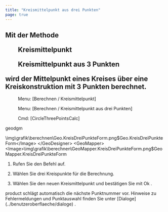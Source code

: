 ```yaml
---
title: "Kreismittelpunkt aus drei Punkten"
page: true
---
```

## Mit der Methode <GeoDesigner> <Menu>Kreismittelpunkt</Menu> </GeoDesigner><GeoMapper> <Menu>Kreismittelpunkt aus 3 Punkten</Menu> </GeoMapper> wird der Mittelpunkt eines Kreises &#252;ber eine Kreiskonstruktion mit 3 Punkten berechnet.
<GeoDesigner> <Menu> Menu: [Berechnen / Kreismittelpunkt] </Menu> </GeoDesigner><GeoMapper> <Menu> Menu: [Berechnen / Kreismittelpunkt aus drei Punkten] </Menu> </GeoMapper>
<GeoDesigner> <Menu> Cmd: [CircleThreePointsCalc] </Menu> 

 <Placeholder>geodgm</Placeholder> 

<Image>\img\grafik\berechnen\Geo.KreisDreiPunkteForm.png$Geo.KreisDreiPunkteForm</Image>
</GeoDesigner>
<GeoMapper>
<Image>\img\grafik\berechnen\GeoMapper.KreisDreiPunkteForm.png$GeoMapper.KreisDreiPunkteForm</Image>
</GeoMapper>



1. Rufen Sie den Befehl auf.

2. W&#228;hlen Sie drei Kreispunkte f&#252;r die Berechnung. 

3. W&#228;hlen Sie den neuen Kreismittelpunkt und best&#228;tigen Sie mit <Border>   Ok   </Border> .


<Success>
 <Placeholder>product</Placeholder> schl&#228;gt automatisch die n&#228;chste Punktnummer vor.

</Success>



<Success>
Hinweise zu Fehlermeldungen und Punktauswahl finden Sie unter [Dialoge](../benutzeroberflaeche/dialoge)
.
</Success>
